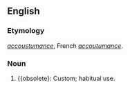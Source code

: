 ==English==

===Etymology===
{{etyl|fro}} ''[[accoustumance]]'', French ''[[accoutumance]]''.

===Noun===
{{en-noun}}

# {{obsolete}: Custom; habitual use.